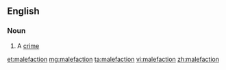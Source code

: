 ==English==

===Noun===
{{en-noun}}

# {{context|obsolete|lang=en}} A [[crime]]

[[et:malefaction]]
[[mg:malefaction]]
[[ta:malefaction]]
[[vi:malefaction]]
[[zh:malefaction]]
